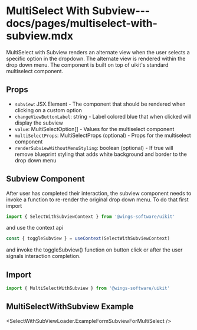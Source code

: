 # MultiSelect With Subview--- docs/pages/multiselect-with-subview.mdx


MultiSelect with Subview renders an alternate view when the user selects a specific option in the dropdown. The alternate view is rendered within the drop down menu.
The component is built on top of uikit's standard multiselect component.

## Props
- `subview`: JSX.Element - The component that should be rendered when clicking on a custom option
- `changeViewButtonLabel`: string - Label colored blue that when clicked will display the subview
- `value`: MultiSelectOption[] - Values for the multiselect component
- `multiSelectProps`: MultiSelectProps (optional) - Props for the multiselect component
- `renderSubviewWithoutMenuStyling`: boolean (optional) - If true will remove blueprint styling that adds white background and border to the drop down menu

## Subview Component
 After user has completed their interaction, the subview component needs to invoke a function to re-render the original drop down menu.
 To do that first import

 ```js
 import { SelectWithSubviewContext } from '@wings-software/uikit'
 ```

 and use the context api

 ```js
const { toggleSubview } = useContext(SelectWithSubviewContext)
```

and invoke the toggleSubview() function on button click or after the user signals interaction completion.



## Import

```js
import { MultiSelectWithSubview } from '@wings-software/uikit'
```

## MultiSelectWithSubview Example


<SelectWithSubViewLoader.ExampleFormSubviewForMultiSelect />
